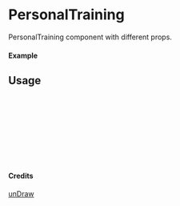
<Meta of={PersonalTraining} title="unDraw/PersonalTraining" />

# PersonalTraining

PersonalTraining component with different props.

#### Example

<Canvas of={PersonalTraining.Primary} />

## Usage

```ts
import { PersonalTraining } from "yadl-ui";

const Example = () => {
  return (
      <PersonalTraining />
  );
};

export default Example;
```

#### Credits
[unDraw](https://undraw.co/illustrations)
